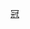 {{Navbox
|bodyclass=hlist

|name = 2012/13年英冠PFA年度最佳陣容
|title = [[2012年至2013年英格蘭足球冠軍聯賽#PFA英冠最佳陣容|2012/13年度英冠]][[PFA年度最佳陣容]]
|titlestyle = background: gold;
|list1 = 
*門將：[[卡斯柏·舒米高|-{zh-hans:卡斯柏·舒梅切尔; zh-hk:卡斯柏·舒米高;}-]] 
* 右閘：[[基兰·特里皮尔|-{zh-hans:特里皮尔; zh-hk:捷比亞;}-]] 
* 中堅：[[韋斯·摩根|-{zh-hans:韦斯·摩根; zh-hk:韋斯·摩根;}-]] 
* 中堅：[[马克·哈德森|-{zh-hans:哈德森; zh-hk:赫德臣;}-]] 
* 左閘：[[韦恩·布里奇|-{zh-hans:布里奇; zh-hk:布歷治;}-]] 
* 右中場：[[韋費特·沙夏|-{zh-hans:威尔弗雷德·扎哈; zh-hk:韋費特·沙夏;}-]] 
* 正中場：[[湯馬士·恩斯|-{zh-hans:托马斯·因斯; zh-hk:湯馬士·恩斯;}-]] 
* 正中場：[[彼得·惠廷厄姆|-{zh-hans:惠廷厄姆; zh-hk:韋定咸;}-]] 
* 左中場：[[恩尼克·波拿斯|-{zh-hans:博拉谢; zh-hk:波拿斯;}-]] 
* 前鋒：[[格連·梅利|-{zh-hans:格伦·默里; zh-hk:格連·梅利;}-]] 
* 前鋒：[[马泰伊·维德拉|-{zh-hans:马泰伊·维德拉; zh-hk:馬迪·維達;}-]]}}<noinclude>
[[Category:英格蘭足球聯賽模板|冠]]
</noinclude>